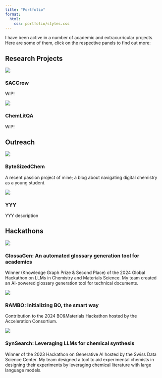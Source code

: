 ```yaml
---
title: "Portfolio"
format:
  html:
    css: portfolio/styles.css
---
```


I have been active in a number of academic and extracurricular projects. Here are some of them, click on the respective panels to find out more:


## Research Projects

::: {.grid}

::: {.g-col-6}
::: {.project-panel}
[![](portfolio/images/saccrow-logo.png){.img-fluid}](saccrow.qmd)

### SACCrow

WIP!
:::
:::

::: {.g-col-6}
::: {.project-panel}
[![](portfolio/images/chemlitqa-logo.png){.img-fluid}](chemlitqa.qmd)

### ChemLitQA

WIP!
:::
:::

:::


## Outreach

::: {.grid}

::: {.g-col-6}
::: {.project-panel}
[![](portfolio/images/XXX.png){.img-fluid}](XXX.qmd)

### ByteSizedChem

A recent passion project of mine; a blog about navigating digital chemistry as a young student.

:::
:::

::: {.g-col-6}
::: {.project-panel}
[![](portfolio/images/YYY.png){.img-fluid}](YYY.qmd)

### YYY

YYY description
:::
:::

:::

## Hackathons

::: {.grid}

::: {.g-col-6}
::: {.project-panel}
[![](portfolio/images/glossagen-logo.png){.img-fluid}](glossagen.qmd)

### GlossaGen: An automated glossary generation tool for academics

Winner (Knowledge Graph Prize & Second Place) of the 2024 Global Hackathon on LLMs in Chemistry and Materials Science. My team created an AI-powered glossary generation tool for technical documents.

:::
:::

::: {.g-col-6}
::: {.project-panel}
[![](portfolio/24-RAMBO-I/item.png){.img-fluid}](rambo.qmd)

### RAMBO: Initializing BO, the smart way

Contribution to the 2024 BO&Materials Hackathon hosted by the Acceleration Consortium.
:::
:::

::: {.g-col-6}
::: {.project-panel}
[![](portfolio/23-SynSearch/item.png){.img-fluid}](rambo.qmd)

### SynSearch: Leveraging LLMs for chemical synthesis

Winner of the 2023 Hackathon on Generative AI hosted by the Swiss Data Science Center. My team designed a tool to aid experimental chemists in designing their experiments by leveraging chemical literature with large language models.
:::
:::


:::
<!-- 
## XYZ

::: {.grid}

::: {.g-col-6}
::: {.project-panel}
[![XXX Logo](portfolio/images/XXX.png){.img-fluid}](XXX.qmd)

### XXX

XXX description

:::
:::

::: {.g-col-6}
::: {.project-panel}
[![YYYY Logo](portfolio/images/YYY.png){.img-fluid}](YYY.qmd)

### YYY

YYY description
:::
:::

::: -->